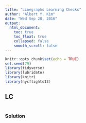 ```yaml
---
title: "Linegraphs Learning Checks"
author: "Albert Y. Kim"
date: "Wed Sep 28, 2016"
output:
  html_document:
    toc: true
    toc_float: true
    collapsed: false
    smooth_scroll: false
---
```


```r
knitr::opts_chunk$set(echo = TRUE)
set.seed(79)
library(tidyverse)
library(lubridate)
library(knitr)
library(nycflights13)
```



## LC

```r

```

### Solution


